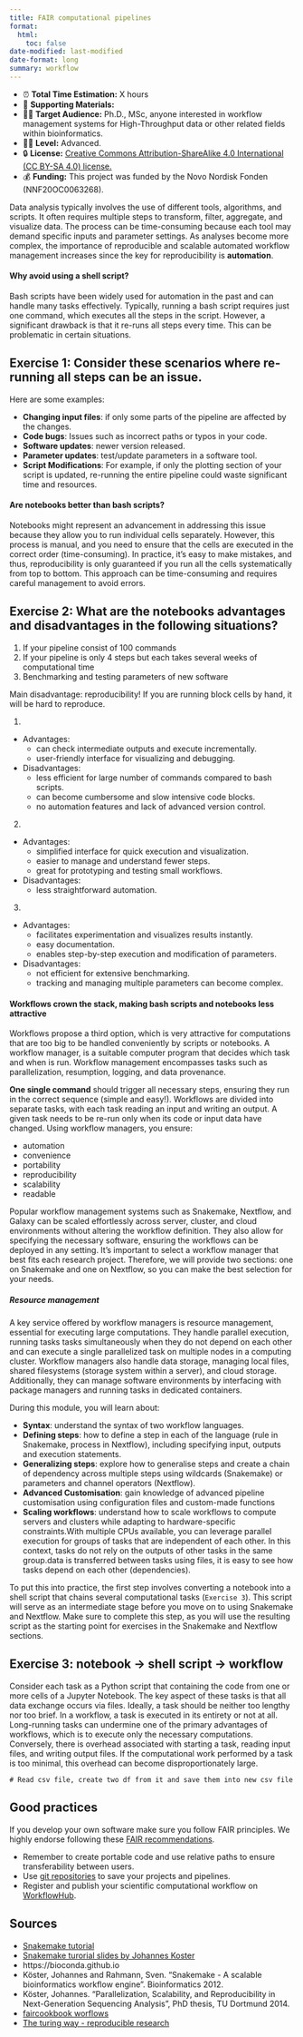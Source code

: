 ```yaml
---
title: FAIR computational pipelines
format: 
  html:
    toc: false
date-modified: last-modified
date-format: long
summary: workflow
---
```


:::{.callout-note title="Course Overview"}
- ⏰ **Total Time Estimation:** X hours  
- 📁 **Supporting Materials:**  
- 👨‍💻 **Target Audience:** Ph.D., MSc, anyone interested in workflow management systems for High-Throughput data or other related fields within bioinformatics.
- 👩‍🎓 **Level:** Advanced.
- 🔒 **License:** [Creative Commons Attribution-ShareAlike 4.0 International (CC BY-SA 4.0) license.](https://creativecommons.org/licenses/by-sa/4.0/legalcode)  
- 💰 **Funding:** This project was funded by the Novo Nordisk Fonden (NNF20OC0063268).
:::

Data analysis typically involves the use of different tools, algorithms, and scripts. It often requires multiple steps to transform, filter, aggregate, and visualize data. The process can be time-consuming because each tool may demand specific inputs and parameter settings. As analyses become more complex, the importance of reproducible and scalable automated workflow management increases since the key for reproducibility is **automation**. 

####  Why avoid using a shell script? 
Bash scripts have been widely used for automation in the past and can handle many tasks effectively. Typically, running a bash script requires just one command, which executes all the steps in the script. However, a significant drawback is that it re-runs all steps every time. This can be problematic in certain situations.

:::{.callout-exercise}
# Exercise 1: Consider these scenarios where re-running all steps can be an issue.
:::{.callout-hint}
Here are some examples: 

- **Changing input files**: if only some parts of the pipeline are affected by the changes.
- **Code bugs**: Issues such as incorrect paths or typos in your code.
- **Software updates**: newer version released. 
- **Parameter updates**: test/update parameters in a software tool.
- **Script Modifications**: For example, if only the plotting section of your script is updated, re-running the entire pipeline could waste significant time and resources.
:::
:::

#### Are notebooks better than bash scripts?
Notebooks might represent an advancement in addressing this issue because they allow you to run individual cells separately. However, this process is manual, and you need to ensure that the cells are executed in the correct order (time-consuming). In practice, it’s easy to make mistakes, and thus, reproducibility is only guaranteed if you run all the cells systematically from top to bottom. This approach can be time-consuming and requires careful management to avoid errors.

:::{.callout-exercise}
# Exercise 2: What are the notebooks advantages and disadvantages in the following situations?
1. If your pipeline consist of 100 commands
2. If your pipeline is only 4 steps but each takes several weeks of computational time 
3. Benchmarking and testing parameters of new software

:::{.callout-hint}
Main disadvantage: reproducibility! If you are running block cells by hand, it will be hard to reproduce. 

1. 
  - Advantages:
    - can check intermediate outputs and execute incrementally. 
    - user-friendly interface for visualizing and debugging. 
  - Disadvantages: 
    - less efficient for large number of commands compared to bash scripts. 
    - can become cumbersome and slow intensive code blocks. 
    - no automation features and lack of advanced version control.
2. 
  - Advantages:
    - simplified interface for quick execution and visualization. 
    - easier to manage and understand fewer steps.
    - great for prototyping and testing small workflows. 
  - Disadvantages:
    - less straightforward automation.
3. 
  - Advantages:
    - facilitates experimentation and visualizes results instantly. 
    - easy documentation. 
    - enables step-by-step execution and modification of parameters.
  - Disadvantages:
    - not efficient for extensive benchmarking. 
    - tracking and managing multiple parameters can become complex. 
:::

:::

#### Workflows crown the stack, making bash scripts and notebooks less attractive

Workflows propose a third option, which is very attractive for computations that are too big to be handled conveniently by scripts or notebooks. A workflow manager, is a suitable computer program that decides which task and when is run. Workflow management encompasses tasks such as parallelization, resumption, logging, and data provenance. 

**One single command** should trigger all necessary steps, ensuring they run in the correct sequence (simple and easy!). Workflows are divided into separate tasks, with each task reading an input and writing an output. A given task needs to be re-run only when its code or input data have changed. Using workflow managers, you ensure:

- automation
- convenience
- portability
- reproducibility 
- scalability
- readable

Popular workflow management systems such as Snakemake, Nextflow, and Galaxy can be scaled effortlessly across server, cluster, and cloud environments without altering the workflow definition. They also allow for specifying the necessary software, ensuring the workflows can be deployed in any setting.  It's important to select a workflow manager that best fits each research project. Therefore, we will provide two sections: one on Snakemake and one on Nextflow, so you can make the best selection for your needs.

##### **Resource management**

A key service offered by workflow managers is resource management, essential for executing large computations. They handle parallel execution, running tasks tasks simultaneously when they do not depend on each other and can execute a single parallelized task on multiple nodes in a computing cluster. Workflow managers also handle data storage, managing local files, shared filesystems (storage system within a server), and cloud storage. Additionally, they can manage software environments by interfacing with package managers and running tasks in dedicated containers.

During this module, you will learn about:

- **Syntax**: understand the syntax of two workflow languages.
- **Defining steps**: how to define a step in each of the language (rule in Snakemake, process in Nextflow), including specifying input, outputs and execution statements.
- **Generalizing steps**: explore how to generalise steps and create a chain of dependency across multiple steps using wildcards (Snakemake) or parameters and channel operators (Nextflow).
- **Advanced Customisation**: gain knowledge of advanced pipeline customisation using configuration files and custom-made functions
- **Scaling workflows**: understand how to scale workflows to compute servers and clusters while adapting to hardware-specific constraints.With multiple CPUs available, you can leverage parallel execution for groups of tasks that are independent of each other. In this context, tasks do not rely on the outputs of other tasks in the same group.data is transferred between tasks using files, it is easy to see how tasks depend on each other (dependencies).

To put this into practice, the first step involves converting a notebook into a shell script that chains several computational tasks (`Exercise 3`). This script will serve as an intermediate stage before you move on to using Snakemake and Nextflow. Make sure to complete this step, as you will use the resulting script as the starting point for exercises in the Snakemake and Nextflow sections.

:::{.callout-exercise}
# Exercise 3: notebook -> shell script -> workflow
Consider each task as a Python script that containing the code from one or more cells of a Jupyter Notebook. The key aspect of these tasks is that all data exchange occurs via files. Ideally, a task should be neither too lengthy nor too brief. In a workflow, a task is executed in its entirety or not at all. Long-running tasks can undermine one of the primary advantages of workflows, which is to execute only the necessary computations. Conversely, there is overhead associated with starting a task, reading input files, and writing output files. If the computational work performed by a task is too minimal, this overhead can become disproportionately large.

```.python
# Read csv file, create two df from it and save them into new csv file 
```
:::

## Good practices
If you develop your own software make sure you follow FAIR principles. We highly endorse following these [FAIR recommendations](https://fair-software.nl/endorse). 

- Remember to create portable code and use relative paths to ensure transferability between users. 
- Use [git repositories](https://hds-sandbox.github.io/RDM_NGS_course/develop/05_VC.html) to save your projects and pipelines. 
- Register and publish your scientific computational workflow on [WorkflowHub](https://workflowhub.eu/). 

## Sources

- [Snakemake tutorial](https://snakemake.readthedocs.io/en/stable/tutorial/tutorial.html#tutorial)
- [Snakemake turorial slides by Johannes Koster](https://slides.com/johanneskoester/snakemake-tutorial)
- https://bioconda.github.io
- Köster, Johannes and Rahmann, Sven. "Snakemake - A scalable bioinformatics workflow engine". Bioinformatics 2012.
- Köster, Johannes. "Parallelization, Scalability, and Reproducibility in Next-Generation Sequencing Analysis", PhD thesis, TU Dortmund 2014.
- [faircookbook worflows](https://faircookbook.elixir-europe.org/content/recipes/applied-examples/fair-workflows.html)
- [The turing way - reproducible research](https://the-turing-way.netlify.app/reproducible-research)
